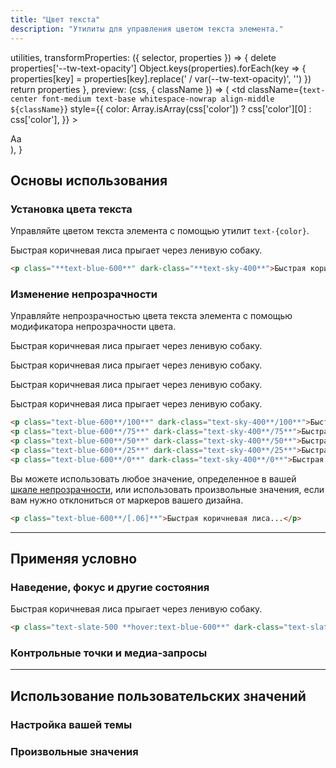 ```yaml
---
title: "Цвет текста"
description: "Утилиты для управления цветом текста элемента."
---
```



  utilities,
  transformProperties: ({ selector, properties }) => {
    delete properties['--tw-text-opacity']
    Object.keys(properties).forEach(key => {
      properties[key] = properties[key].replace(' / var(--tw-text-opacity)', '')
    })
    return properties
  },
  preview: (css, { className }) => (
    <td
      className={`text-center font-medium text-base whitespace-nowrap align-middle ${className}`}
      style={{
        color: Array.isArray(css['color']) ? css['color'][0] : css['color'],
      }}
    >
      <div className="w-16 mx-auto">Aa</div>
    </td>
  ),
}

## Основы использования

### Установка цвета текста

Управляйте цветом текста элемента с помощью утилит `text-{color}`.

<Example>
  <div class="relative text-xl text-center font-medium leading-6">
    <p class="text-blue-600 dark:text-sky-400">Быстрая коричневая лиса прыгает через ленивую собаку.</p>
  </div>
</Example>

```html
<p class="**text-blue-600**" dark-class="**text-sky-400**">Быстрая коричневая лиса...</p>
```

### Изменение непрозрачности

Управляйте непрозрачностью цвета текста элемента с помощью модификатора непрозрачности цвета.

<Example>
  <div class="text-xl font-medium leading-6 space-y-4">
    <p class="text-blue-600/100 dark:text-sky-400/100">Быстрая коричневая лиса прыгает через ленивую собаку.</p>
    <p class="text-blue-600/75 dark:text-sky-400/75">Быстрая коричневая лиса прыгает через ленивую собаку.</p>
    <p class="text-blue-600/50 dark:text-sky-400/50">Быстрая коричневая лиса прыгает через ленивую собаку.</p>
    <p class="text-blue-600/25 dark:text-sky-400/25">Быстрая коричневая лиса прыгает через ленивую собаку.</p>
  </div>
</Example>

```html
<p class="text-blue-600**/100**" dark-class="text-sky-400**/100**">Быстрая коричневая лиса...</p>
<p class="text-blue-600**/75**" dark-class="text-sky-400**/75**">Быстрая коричневая лиса...</p>
<p class="text-blue-600**/50**" dark-class="text-sky-400**/50**">Быстрая коричневая лиса...</p>
<p class="text-blue-600**/25**" dark-class="text-sky-400**/25**">Быстрая коричневая лиса...</p>
<p class="text-blue-600**/0**" dark-class="text-sky-400**/0**">Быстрая коричневая лиса...</p>
```

Вы можете использовать любое значение, определенное в вашей [шкале непрозрачности](/docs/opacity), или использовать произвольные значения, если вам нужно отклониться от маркеров вашего дизайна.

```html
<p class="text-blue-600**/[.06]**">Быстрая коричневая лиса...</p>
```

---

## <Heading ignore>Применяя условно</Heading>

### <Heading ignore>Наведение, фокус и другие состояния</Heading>

<HoverFocusAndOtherStates featuredClass="text-blue-600">

<Example hint="Попробуйте навести курсор мыши на текст, чтобы увидеть ожидаемое поведение">
  <div class="relative text-xl text-center font-medium leading-6">
    <p class="text-slate-500 hover:text-blue-600 dark:text-slate-400 dark:hover:text-sky-400">Быстрая коричневая лиса прыгает через ленивую собаку.</p>
  </div>
</Example>

```html
<p class="text-slate-500 **hover:text-blue-600**" dark-class="text-slate-400 **hover:text-sky-400**">Быстрая коричневая лиса...</p>
```

</HoverFocusAndOtherStates>


### <Heading ignore>Контрольные точки и медиа-запросы</Heading>

<BreakpointsAndMediaQueries defaultClass="text-blue-600" featuredClass="text-green-600" element="p" />

---

## Использование пользовательских значений

### Настройка вашей темы

<CustomizePluginColors name="text" configKey="textColor" />

### Произвольные значения

<ArbitraryValues property="color" featuredClass="text-[#50d71e]" element="p" />
